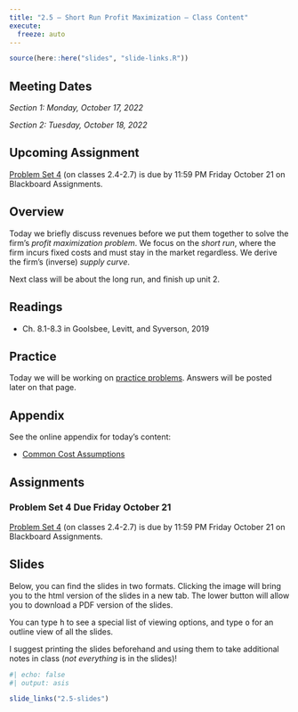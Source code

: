 ```yaml
---
title: "2.5 — Short Run Profit Maximization — Class Content"
execute:
  freeze: auto
---
```


```r
source(here::here("slides", "slide-links.R"))
```

::: {.callout-note appearance=minimal}
# Meeting Dates
*Section 1: Monday, October 17, 2022*

*Section 2: Tuesday, October 18, 2022*
:::

::: callout-warning
# Upcoming Assignment
[Problem Set 4](/assignments/04-problem-set) (on classes 2.4-2.7) is due by 11:59 PM Friday October 21 on Blackboard Assignments.
:::

## <i class="fas fa-info-circle fa-lg"></i> Overview

Today we briefly discuss revenues before we put them together to solve the firm's *profit maximization problem*. We focus on the *short run*, where the firm incurs fixed costs and must stay in the market regardless. We derive the firm's (inverse) *supply curve*.

Next class will be about the long run, and finish up unit 2.

## <i class="fas fa-book-reader fa-lg"></i> Readings

- <i class="fas fa-book"></i> Ch. 8.1-8.3 in Goolsbee, Levitt, and Syverson, 2019

## <i class="fas fa-dumbbell"></i> Practice

Today we will be working on [practice problems](/practice/2.5-practice). Answers will be posted later on that page.

## <i class="fas fa-sigma"></i> Appendix

See the online appendix for today's content:

- [Common Cost Assumptions](/resources/appendices/2.5-appendix.html#common-cost-assumptions)

## <i class="fas fa-laptop-code"></i> Assignments

### Problem Set 4 Due Friday October 21

[Problem Set 4](/assignments/04-problem-set) (on classes 2.4-2.7) is due by 11:59 PM Friday October 21 on Blackboard Assignments.

## <i class="fas fa-chalkboard-teacher"></i> Slides

Below, you can find the slides in two formats. Clicking the image will bring you to the html version of the slides in a new tab. The lower button will allow you to download a PDF version of the slides. 

::: callout-tip
You can type <kbd>h</kbd> to see a special list of viewing options, and type <kbd>o</kbd> for an outline view of all the slides.
:::

I suggest printing the slides beforehand and using them to take additional notes in class (*not everything* is in the slides)!

```r
#| echo: false
#| output: asis

slide_links("2.5-slides")
```

